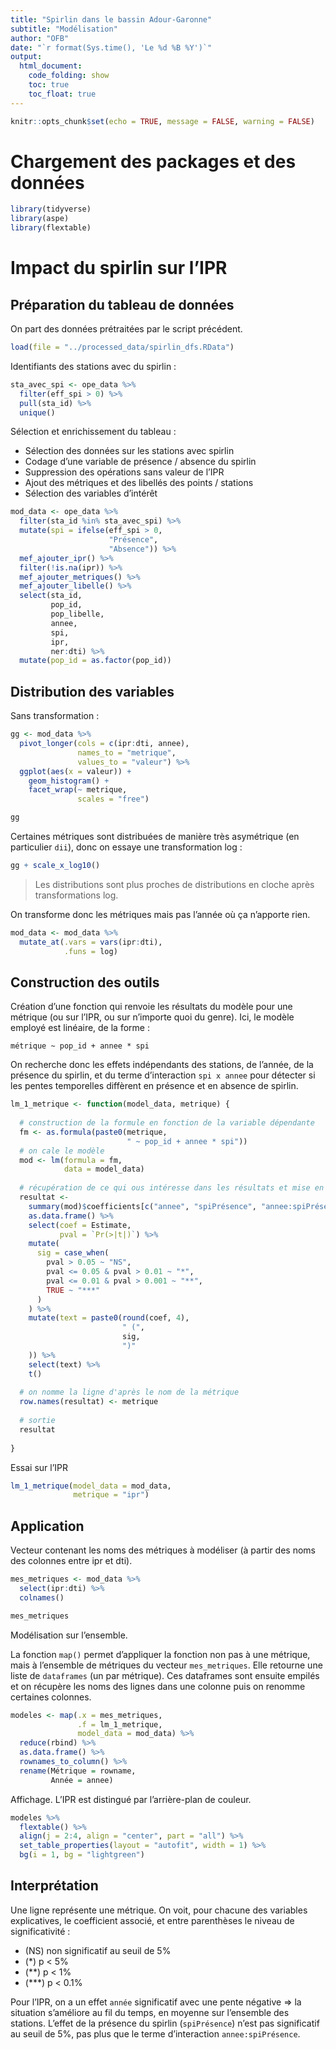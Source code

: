 ```yaml
---
title: "Spirlin dans le bassin Adour-Garonne"
subtitle: "Modélisation"
author: "OFB"
date: "`r format(Sys.time(), 'Le %d %B %Y')`"
output:
  html_document:
    code_folding: show
    toc: true
    toc_float: true
---
```


```r
knitr::opts_chunk$set(echo = TRUE, message = FALSE, warning = FALSE)
```

# Chargement des packages et des données

```r
library(tidyverse)
library(aspe)
library(flextable)
```


# Impact du spirlin sur l'IPR

## Préparation du tableau de données

On part des données prétraitées par le script précédent.

```r
load(file = "../processed_data/spirlin_dfs.RData")
```

Identifiants des stations avec du spirlin :

```r
sta_avec_spi <- ope_data %>% 
  filter(eff_spi > 0) %>% 
  pull(sta_id) %>% 
  unique()
```

Sélection et enrichissement du tableau :

- Sélection des données sur les stations avec spirlin
- Codage d'une variable de présence / absence du spirlin
- Suppression des opérations sans valeur de l'IPR
- Ajout des métriques et des libellés des points / stations
- Sélection des variables d'intérêt


```r
mod_data <- ope_data %>% 
  filter(sta_id %in% sta_avec_spi) %>% 
  mutate(spi = ifelse(eff_spi > 0,
                      "Présence",
                      "Absence")) %>% 
  mef_ajouter_ipr() %>% 
  filter(!is.na(ipr)) %>% 
  mef_ajouter_metriques() %>% 
  mef_ajouter_libelle() %>% 
  select(sta_id,
         pop_id,
         pop_libelle,
         annee,
         spi,
         ipr,
         ner:dti) %>% 
  mutate(pop_id = as.factor(pop_id))
```

## Distribution des variables

Sans transformation :

```r
gg <- mod_data %>% 
  pivot_longer(cols = c(ipr:dti, annee),
               names_to = "metrique",
               values_to = "valeur") %>% 
  ggplot(aes(x = valeur)) +
    geom_histogram() +
    facet_wrap(~ metrique,
               scales = "free")

gg
```

Certaines métriques sont distribuées de manière très asymétrique (en particulier `dii`), donc on essaye une transformation log :

```r
gg + scale_x_log10()
```

>Les distributions sont plus proches de distributions en cloche après transformations log.

On transforme donc les métriques mais pas l'année où ça n'apporte rien.

```r
mod_data <- mod_data %>% 
  mutate_at(.vars = vars(ipr:dti),
            .funs = log)
```



## Construction des outils


Création d'une fonction qui renvoie les résultats du modèle pour une métrique (ou sur l'IPR, ou sur n'importe quoi du genre). Ici, le modèle employé est linéaire, de la forme :

`métrique ~ pop_id + annee * spi`

On recherche donc les effets indépendants des stations, de l'année, de la présence du spirlin, et du terme d'interaction `spi x annee` pour détecter si les pentes temporelles diffèrent en présence et en absence de spirlin. 
 

```r
lm_1_metrique <- function(model_data, metrique) {
  
  # construction de la formule en fonction de la variable dépendante
  fm <- as.formula(paste0(metrique,
                          " ~ pop_id + annee * spi")) 
  # on cale le modèle
  mod <- lm(formula = fm, 
            data = model_data)
  
  # récupération de ce qui ous intéresse dans les résultats et mise en forme
  resultat <-
    summary(mod)$coefficients[c("annee", "spiPrésence", "annee:spiPrésence"), ] %>%
    as.data.frame() %>%
    select(coef = Estimate,
           pval = `Pr(>|t|)`) %>%
    mutate(
      sig = case_when(
        pval > 0.05 ~ "NS",
        pval <= 0.05 & pval > 0.01 ~ "*",
        pval <= 0.01 & pval > 0.001 ~ "**",
        TRUE ~ "***"
      )
    ) %>%
    mutate(text = paste0(round(coef, 4),
                         " (",
                         sig,
                         ")"
    )) %>%
    select(text) %>%
    t()
  
  # on nomme la ligne d'après le nom de la métrique
  row.names(resultat) <- metrique
  
  # sortie
  resultat
  
}
```

Essai sur l'IPR

```r
lm_1_metrique(model_data = mod_data,
              metrique = "ipr")
```

## Application

Vecteur contenant les noms des métriques à modéliser (à partir des noms des colonnes entre ipr et dti).

```r
mes_metriques <- mod_data %>% 
  select(ipr:dti) %>% 
  colnames()

mes_metriques
```

Modélisation sur l'ensemble.

La fonction `map()` permet d'appliquer la fonction non pas à une métrique, mais à l'ensemble de métriques du vecteur `mes_metriques`. Elle retourne une liste de `dataframes` (un par métrique). Ces dataframes sont ensuite empilés et on récupère les noms des lignes dans une colonne puis on renomme certaines colonnes. 

```r
modeles <- map(.x = mes_metriques,
               .f = lm_1_metrique,
               model_data = mod_data) %>% 
  reduce(rbind) %>% 
  as.data.frame() %>% 
  rownames_to_column() %>% 
  rename(Métrique = rowname,
         Année = annee)
```

Affichage. L'IPR est distingué par l'arrière-plan de couleur.

```r
modeles %>% 
  flextable() %>% 
  align(j = 2:4, align = "center", part = "all") %>% 
  set_table_properties(layout = "autofit", width = 1) %>% 
  bg(i = 1, bg = "lightgreen")
```

## Interprétation

Une ligne représente une métrique. On voit, pour chacune des variables explicatives, le coefficient associé, et entre parenthèses le niveau de significativité :

- (NS) non significatif au seuil de 5%
- (*) p < 5%
- (**) p < 1%
- (***) p < 0.1%

Pour l'IPR, on a un effet `année` significatif avec une pente négative $\Rightarrow$ la situation s'améliore au fil du temps, en moyenne sur l'ensemble des stations. L'effet de la présence du spirlin (`spiPrésence`) n'est pas significatif au seuil de 5%, pas plus que le terme d'interaction `annee:spiPrésence`.


